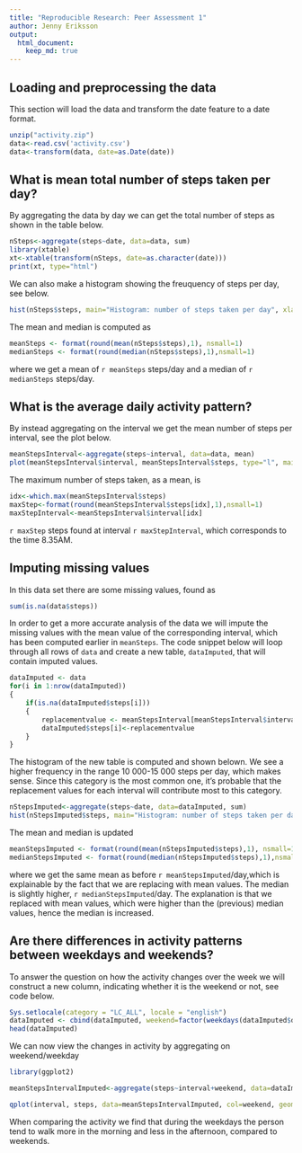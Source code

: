 ```yaml
---
title: "Reproducible Research: Peer Assessment 1"
author: Jenny Eriksson
output: 
  html_document:
    keep_md: true
---
```



## Loading and preprocessing the data
This section will load the data and transform the date feature to a date format.
```r
unzip("activity.zip")
data<-read.csv('activity.csv')
data<-transform(data, date=as.Date(date))
```


## What is mean total number of steps taken per day?
By aggregating the data by day we can get the total number of steps as shown in the table below.

```r
nSteps<-aggregate(steps~date, data=data, sum)
library(xtable)
xt<-xtable(transform(nSteps, date=as.character(date)))
print(xt, type="html")
```
We can also make a histogram showing the freuquency of steps per day, see below.
```r
hist(nSteps$steps, main="Histogram: number of steps taken per day", xlab="number of steps [count]", ylab="frequency [days]", ylim=c(0,35))

```

The mean and median is computed as
```r
meanSteps <- format(round(mean(nSteps$steps),1), nsmall=1)
medianSteps <- format(round(median(nSteps$steps),1),nsmall=1)

```
where we get a mean of `r meanSteps` steps/day and a median of `r medianSteps` steps/day.

## What is the average daily activity pattern?
By instead aggregating on the interval we get the mean number of steps per interval, see the plot below.
```r
meanStepsInterval<-aggregate(steps~interval, data=data, mean)
plot(meanStepsInterval$interval, meanStepsInterval$steps, type="l", main="Average number of steps per interval", xlab="interval", ylab="steps [count]") 
```
The maximum number of steps taken, as a mean, is
```r
idx<-which.max(meanStepsInterval$steps)
maxStep<-format(round(meanStepsInterval$steps[idx],1),nsmall=1) 
maxStepInterval<-meanStepsInterval$interval[idx]
```
`r maxStep` steps found at interval `r maxStepInterval`, which corresponds to the time 8.35AM.


## Imputing missing values
In this data set there are some missing values, found as
```r
sum(is.na(data$steps))
```

In order to get a more accurate analysis of the data we will impute the missing values with the mean value of the corresponding interval, which has been computed earlier in `meanSteps`. The code snippet below will loop through all rows of `data` and create a new table, `dataImputed`, that will contain imputed values.
```r
dataImputed <- data
for(i in 1:nrow(dataImputed))
{
    if(is.na(dataImputed$steps[i]))
    {
        replacementvalue <- meanStepsInterval[meanStepsInterval$interval==dataImputed$interval[i],2]
        dataImputed$steps[i]<-replacementvalue
    }
}

```
The histogram of the new table is computed and shown belown. We see a higher frequency in the range 10 000-15 000 steps per day, which makes sense. Since this category is the most common one, it's probable that the replacement values for each interval will contribute most to this category.
```r
nStepsImputed<-aggregate(steps~date, data=dataImputed, sum)
hist(nStepsImputed$steps, main="Histogram: number of steps taken per day, Imputed data", xlab="number of steps [count]", ylab="frequency [days]")

```

The mean and median is updated
```r
meanStepsImputed <- format(round(mean(nStepsImputed$steps),1), nsmall=1)
medianStepsImputed <- format(round(median(nStepsImputed$steps),1),nsmall=1)

```
where we get the same mean as before `r meanStepsImputed`/day,which is explainable by the fact that we are replacing with mean values. The median is slightly higher, `r medianStepsImputed`/day. The explanation is that we replaced with mean values, which were higher than the (previous) median values, hence the median is increased.


## Are there differences in activity patterns between weekdays and weekends?
To answer the question on how the activity changes over the week we will construct a new column, indicating whether it is the weekend or not, see code below.
```r
Sys.setlocale(category = "LC_ALL", locale = "english")
dataImputed <- cbind(dataImputed, weekend=factor(weekdays(dataImputed$date) %in% c("Saturday", "Sunday"), labels = c("Weekday", "Weekend")))
head(dataImputed)
``` 

We can now view the changes in activity by aggregating on weekend/weekday
```r
library(ggplot2)

meanStepsIntervalImputed<-aggregate(steps~interval+weekend, data=dataImputed, mean)

qplot(interval, steps, data=meanStepsIntervalImputed, col=weekend, geom="line", main="Average number of steps per interval", xlab="interval", ylab="steps [count]") 
```
 When comparing the activity we find that during the weekdays the person tend to walk more in the morning and less in the afternoon, compared to weekends.

